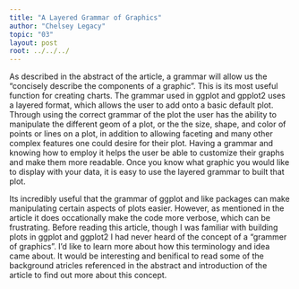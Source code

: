 ```yaml
---
title: "A Layered Grammar of Graphics"
author: "Chelsey Legacy"
topic: "03"
layout: post
root: ../../../
---
```




As described in the abstract of the article, a grammar will allow us the "concisely describe the components of a graphic".  This is its most useful function for creating charts.  The grammar used in ggplot and gpplot2 uses a layered format, which allows the user to add onto a basic default plot. Through using the correct grammar of the plot the user has the ability to manipulate the different geom of a plot, or the the size, shape, and color of points or lines on a plot, in addition to allowing faceting and many other complex features one could desire for their plot.  Having a grammar and knowing how to employ it helps the user be able to customize their graphs and make them more readable. Once you know what graphic you would like to display with your data, it is easy to use the layered grammar to built that plot. 

Its incredibly useful that the grammar of ggplot and like packages can make manipulating certain aspects of plots easier. However, as mentioned in the article it does occationally make the code more verbose, which can be frustrating. Before reading this article, though I was familiar with building plots in ggplot and ggplot2 I had never heard of the concept of a "grammer of graphics". I'd like to learn more about how this terminology and idea came about. It would be interesting and benifical to read some of the background atricles referenced in the abstract and introduction of the article to find out more about this concept.